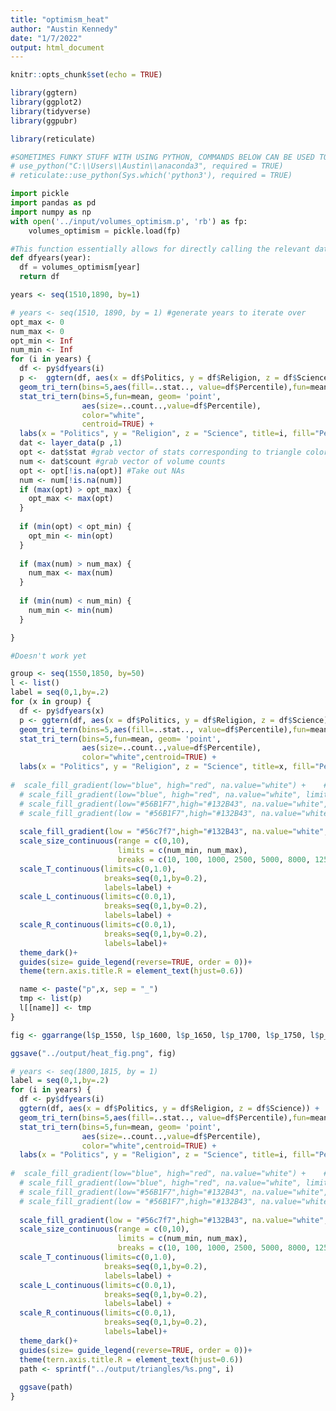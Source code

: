 ```yaml
---
title: "optimism_heat"
author: "Austin Kennedy"
date: "1/7/2022"
output: html_document
---
```


```r
knitr::opts_chunk$set(echo = TRUE)
```

```r
library(ggtern)
library(ggplot2)
library(tidyverse)
library(ggpubr)
```

```r

library(reticulate)

#SOMETIMES FUNKY STUFF WITH USING PYTHON, COMMANDS BELOW CAN BE USED TO SET WHERE R LOOKS FOR PYTHON, BUT CURRENTLY NOT WORKING FOR SOME REASON.
# use_python("C:\\Users\\Austin\\anaconda3", required = TRUE)
# reticulate::use_python(Sys.which('python3'), required = TRUE)
```

```python
import pickle
import pandas as pd
import numpy as np
with open('../input/volumes_optimism.p', 'rb') as fp:
    volumes_optimism = pickle.load(fp)
```
   
```python
#This function essentially allows for directly calling the relevant dataframe from r
def dfyears(year):
  df = volumes_optimism[year]
  return df

```

```r
years <- seq(1510,1890, by=1)
```


```r
# years <- seq(1510, 1890, by = 1) #generate years to iterate over
opt_max <- 0
num_max <- 0
opt_min <- Inf
num_min <- Inf
for (i in years) {
  df <- py$dfyears(i)
  p <-  ggtern(df, aes(x = df$Politics, y = df$Religion, z = df$Science)) +
  geom_tri_tern(bins=5,aes(fill=..stat.., value=df$Percentile),fun=mean) +
  stat_tri_tern(bins=5,fun=mean, geom= 'point',
                aes(size=..count..,value=df$Percentile),
                color="white",
                centroid=TRUE) +
  labs(x = "Politics", y = "Religion", z = "Science", title=i, fill="Percentile", size="Volumes")
  dat <- layer_data(p ,1)
  opt <- dat$stat #grab vector of stats corresponding to triangle colors
  num <- dat$count #grab vector of volume counts
  opt <- opt[!is.na(opt)] #Take out NAs
  num <- num[!is.na(num)]
  if (max(opt) > opt_max) {
    opt_max <- max(opt)
  }
  
  if (min(opt) < opt_min) {
    opt_min <- min(opt)
  }
  
  if (max(num) > num_max) {
    num_max <- max(num)
  }
  
  if (min(num) < num_min) {
    num_min <- min(num)
  }

}
```

```r

#Doesn't work yet

group <- seq(1550,1850, by=50)
l <- list()
label = seq(0,1,by=.2)
for (x in group) {
  df <- py$dfyears(x)
  p <- ggtern(df, aes(x = df$Politics, y = df$Religion, z = df$Science)) +
  geom_tri_tern(bins=5,aes(fill=..stat.., value=df$Percentile),fun=mean) +
  stat_tri_tern(bins=5,fun=mean, geom= 'point',
                aes(size=..count..,value=df$Percentile),
                color="white",centroid=TRUE) +
  labs(x = "Politics", y = "Religion", z = "Science", title=x, fill="Percentile", size="Volumes") +
  
#  scale_fill_gradient(low="blue", high="red", na.value="white") +    #Uncomment for red/blue theme
  # scale_fill_gradient(low="blue", high="red", na.value="white", limits = c(0,1)) + #Uncomment for red/blue theme with full gradient scale
  # scale_fill_gradient(low="#56B1F7",high="#132B43", na.value="white",limits=c(0,1))+ #Uncomment for blue theme with full percentile gradient scale
  # scale_fill_gradient(low = "#56B1F7",high="#132B43", na.value="white")+#Uncomment for blue theme
    
  scale_fill_gradient(low = "#56c7f7",high="#132B43", na.value="white", limits = c(opt_min, opt_max))+#Lighter blue
  scale_size_continuous(range = c(0,10),
                        limits = c(num_min, num_max),
                        breaks = c(10, 100, 1000, 2500, 5000, 8000, 12500)) + #Set limits and breaks of volume dots
  scale_T_continuous(limits=c(0,1.0),
                     breaks=seq(0,1,by=0.2),
                     labels=label) +
  scale_L_continuous(limits=c(0.0,1),
                     breaks=seq(0,1,by=0.2),
                     labels=label) +
  scale_R_continuous(limits=c(0.0,1),
                     breaks=seq(0,1,by=0.2),
                     labels=label)+
  theme_dark()+
  guides(size= guide_legend(reverse=TRUE, order = 0))+
  theme(tern.axis.title.R = element_text(hjust=0.6))

  name <- paste("p",x, sep = "_")
  tmp <- list(p)
  l[[name]] <- tmp
}

fig <- ggarrange(l$p_1550, l$p_1600, l$p_1650, l$p_1700, l$p_1750, l$p_1800, l$p_1850, ncol = 2, nrow = 4, common.legend = TRUE, legend = "right")

ggsave("../output/heat_fig.png", fig)
```



```r
# years <- seq(1800,1815, by = 1)
label = seq(0,1,by=.2)
for (i in years) {
  df <- py$dfyears(i)
  ggtern(df, aes(x = df$Politics, y = df$Religion, z = df$Science)) +
  geom_tri_tern(bins=5,aes(fill=..stat.., value=df$Percentile),fun=mean) +
  stat_tri_tern(bins=5,fun=mean, geom= 'point',
                aes(size=..count..,value=df$Percentile),
                color="white",centroid=TRUE) +
  labs(x = "Politics", y = "Religion", z = "Science", title=i, fill="Percentile", size="Volumes") +
  
#  scale_fill_gradient(low="blue", high="red", na.value="white") +    #Uncomment for red/blue theme
  # scale_fill_gradient(low="blue", high="red", na.value="white", limits = c(0,1)) + #Uncomment for red/blue theme with full gradient scale
  # scale_fill_gradient(low="#56B1F7",high="#132B43", na.value="white",limits=c(0,1))+ #Uncomment for blue theme with full percentile gradient scale
  # scale_fill_gradient(low = "#56B1F7",high="#132B43", na.value="white")+#Uncomment for blue theme
    
  scale_fill_gradient(low = "#56c7f7",high="#132B43", na.value="white", limits = c(opt_min, opt_max))+#Lighter blue
  scale_size_continuous(range = c(0,10),
                        limits = c(num_min, num_max),
                        breaks = c(10, 100, 1000, 2500, 5000, 8000, 12500)) + #Set limits and breaks of volume dots
  scale_T_continuous(limits=c(0,1.0),
                     breaks=seq(0,1,by=0.2),
                     labels=label) +
  scale_L_continuous(limits=c(0.0,1),
                     breaks=seq(0,1,by=0.2),
                     labels=label) +
  scale_R_continuous(limits=c(0.0,1),
                     breaks=seq(0,1,by=0.2),
                     labels=label)+
  theme_dark()+
  guides(size= guide_legend(reverse=TRUE, order = 0))+
  theme(tern.axis.title.R = element_text(hjust=0.6))
  path <- sprintf("../output/triangles/%s.png", i)
  
  ggsave(path)
}
```




